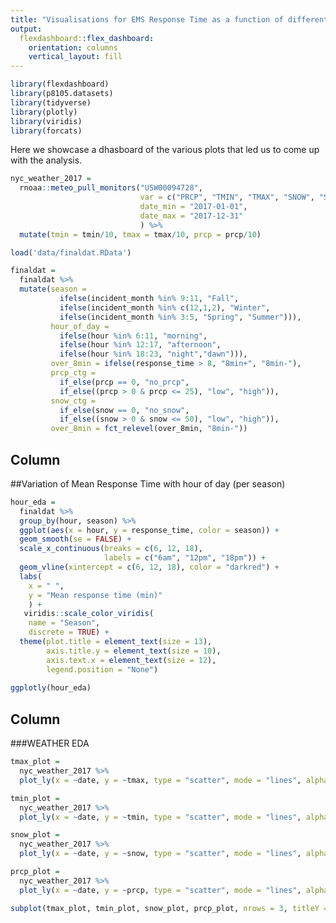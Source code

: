 ```yaml
---
title: "Visualisations for EMS Response Time as a function of different predictors"
output: 
  flexdashboard::flex_dashboard:
    orientation: columns
    vertical_layout: fill
---
```


```r
library(flexdashboard)
library(p8105.datasets)
library(tidyverse)
library(plotly)
library(viridis)
library(forcats)
```
Here we showcase a dhasboard of the various plots that led us to come up with the analysis.

```r
nyc_weather_2017 = 
  rnoaa::meteo_pull_monitors("USW00094728", 
                             var = c("PRCP", "TMIN", "TMAX", "SNOW", "SNWD"), 
                             date_min = "2017-01-01", 
                             date_max = "2017-12-31"
                             ) %>% 
  mutate(tmin = tmin/10, tmax = tmax/10, prcp = prcp/10)

load('data/finaldat.RData')

finaldat = 
  finaldat %>%
  mutate(season = 
           ifelse(incident_month %in% 9:11, "Fall",
           ifelse(incident_month %in% c(12,1,2), "Winter",
           ifelse(incident_month %in% 3:5, "Spring", "Summer"))), 
         hour_of_day = 
           ifelse(hour %in% 6:11, "morning",
           ifelse(hour %in% 12:17, "afternoon",
           ifelse(hour %in% 18:23, "night","dawn"))), 
         over_8min = ifelse(response_time > 8, "8min+", "8min-"),
         prcp_ctg = 
           if_else(prcp == 0, "no_prcp",
           if_else((prcp > 0 & prcp <= 25), "low", "high")),
         snow_ctg = 
           if_else(snow == 0, "no_snow",
           if_else((snow > 0 & snow <= 50), "low", "high")),
         over_8min = fct_relevel(over_8min, "8min-")) 
```


Column {data-width=650}
-----------------------------------------------------------------------

##Variation of Mean Response Time with hour of day (per season)

```r
hour_eda =
  finaldat %>%
  group_by(hour, season) %>% 
  ggplot(aes(x = hour, y = response_time, color = season)) + 
  geom_smooth(se = FALSE) +
  scale_x_continuous(breaks = c(6, 12, 18),
                     labels = c("6am", "12pm", "18pm")) +
  geom_vline(xintercept = c(6, 12, 18), color = "darkred") +
  labs(
    x = " ", 
    y = "Mean response time (min)"
    ) +
   viridis::scale_color_viridis(
    name = "Season",
    discrete = TRUE) +
  theme(plot.title = element_text(size = 13),
        axis.title.y = element_text(size = 10),
        axis.text.x = element_text(size = 12),
        legend.position = "None") 
  
ggplotly(hour_eda)
```

Column {data-width=350}
-----------------------------------------------------------------------

###WEATHER EDA

```r
tmax_plot = 
  nyc_weather_2017 %>% 
  plot_ly(x = ~date, y = ~tmax, type = "scatter", mode = "lines", alpha = 0.5, name = "tmax") 

tmin_plot = 
  nyc_weather_2017 %>% 
  plot_ly(x = ~date, y = ~tmin, type = "scatter", mode = "lines", alpha = 0.5, name = "tmin") 

snow_plot = 
  nyc_weather_2017 %>% 
  plot_ly(x = ~date, y = ~snow, type = "scatter", mode = "lines", alpha = 0.5, name = "snow")

prcp_plot = 
  nyc_weather_2017 %>% 
  plot_ly(x = ~date, y = ~prcp, type = "scatter", mode = "lines", alpha = 0.5, name = "prcp")

subplot(tmax_plot, tmin_plot, snow_plot, prcp_plot, nrows = 3, titleY = T)
```

###

```r

```

